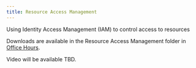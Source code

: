 ```yaml
---
title: Resource Access Management
---
```


<PageDescription>

Using Identity Access Management (IAM) to control access to resources

</PageDescription>

Downloads are available in the Resource Access Management folder in [Office Hours](https://ibm.box.com/v/Office-Hours).

Video will be available TBD.
